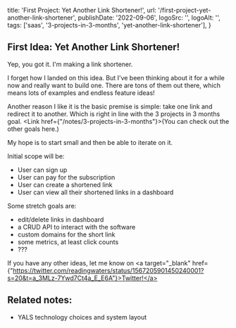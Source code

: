   title: 'First Project: Yet Another Link Shortener!',
  url: '/first-project-yet-another-link-shortener',
  publishDate: '2022-09-06',
  logoSrc: '',
  logoAlt: '',
  tags: ['saas', '3-projects-in-3-months', 'yet-another-link-shortener'],
}

<Metadata metadata={metadata} />


## First Idea: Yet Another Link Shortener!

Yep, you got it. I'm making a link shortener. 

I forget how I landed on this idea. But I've been thinking about it for a while now and really want to build one. There are tons of them out there, which means lots of examples and endless feature ideas!

Another reason I like it is the basic premise is simple: take one link and redirect it to another. Which is right in line with the 3 projects in 3 months goal. <Link href={"/notes/3-projects-in-3-months"}><a>(You can check out the other goals here.)</a></Link>

My hope is to start small and then be able to iterate on it.

Initial scope will be: 
- User can sign up
- User can pay for the subscription
- User can create a shortened link
- User can view all their shortened links in a dashboard

Some stretch goals are:
- edit/delete links in dashboard
- a CRUD API to interact with the software
- custom domains for the short link
- some metrics, at least click counts
- ???

If you have any other ideas, let me know on <a target="_blank" href={"https://twitter.com/readingwaters/status/1567205901450240001?s=20&t=a_3MLz-7Ywd7Ct4a_E_E6A"}>Twitter!</a>

## Related notes:
- <Link href={"/notes/yals-technology-choices-and-system-layout"}><a>YALS technology choices and system layout</a></Link>

<NoteFooter />
